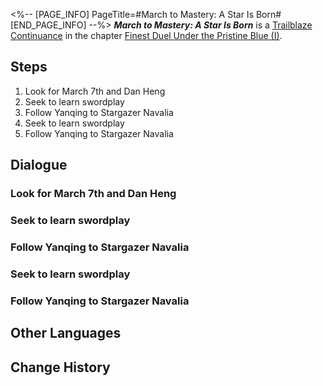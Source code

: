 <%-- [PAGE_INFO]
PageTitle=#March to Mastery: A Star Is Born#
[END_PAGE_INFO] --%>
{{Stub|Dialogue.}}
{{Mission Infobox
|id            = 2022101
|title         = 
|image         = Mission March to Mastery A Star Is Born.png{{subst:void|<!--$UPLOAD:<<SpriteOutput/Chronicle/2022101.png>-<Mission March to Mastery A Star Is Born.png>-<Fate's Atlas Images>>-->}}
|type          = Trailblaze Continuance
|event_name    = 
|chapter       = Finest Duel Under the Pristine Blue (I)
|requirements  = [[Trailblaze Continuance]] ''[[By Words of Many]]'' completed
|summary       = Under Huaiyan's invitation, laced with both levity and inquiry, March 7th fortuitously earned a chance to participate in the Wardance. Trained by the star pupils of the two great Luofu and Zhuming generals, she was now gifted with the chance to delve into the intricacies of Xianzhou swordplay. March's future prospects were boundless, a matter worth much celebration.
|characters    = Trailblazer
|startLocation = [[The Xianzhou Luofu]] - [[Central Starskiff Haven]]
|world         = The Xianzhou Luofu
|area          = Central Starskiff Haven
|prev          = By Words of Many
|next          = Inquisition to Rectitude
|rewards       = Trailblaze EXP*800; Stellar Jade*100; Traveler's Guide*8; Lost Crystal*8; Credit*120,000
}}
'''''March to Mastery: A Star Is Born''''' is a [[Trailblaze Continuance]] in the chapter [[Finest Duel Under the Pristine Blue (I)]].

==Steps==
# Look for March 7th and Dan Heng
# Seek to learn swordplay
# Follow Yanqing to Stargazer Navalia
# Seek to learn swordplay
# Follow Yanqing to Stargazer Navalia

<!--
==Gameplay Notes==

--><!--
==Trial Character==

-->
==Dialogue==
{{Stub Dialogue}}

===Look for March 7th and Dan Heng===
{{Mission Description|type=continuance|location=Central Starskiff Haven|Under Huaiyan's invitation, laced with both levity and inquiry, March 7th fortuitously earned a chance to participate in the Wardance. Trained by the star pupils of the two great Luofu and Zhuming generals, she was now gifted with the chance to delve into the intricacies of Xianzhou swordplay. March's future prospects were boundless, a matter worth much celebration.}}
{{Dialogue Start}}
:{{tx}}
{{Dialogue End}}

===Seek to learn swordplay===
{{Dialogue Start}}
:{{tx}}
{{Dialogue End}}

===Follow Yanqing to Stargazer Navalia===
{{Mission Description|type=continuance|location=Central Starskiff Haven|update|Time goes by, and the moment of the Wardance has arrived once more. Right before the young swordmasters are about to step into the ring, they look up at the fighter jet in the sky and start expressing their opinions to the visitors from afar. But they are not the only ones focused on this moment, for in Stargazer Navalia, certain uninvited guests weave their schemes...}}
{{Dialogue Start}}
:{{tx}}
{{Dialogue End}}

===Seek to learn swordplay===
{{Mission Description|type=continuance|location=Central Starskiff Haven|update|Under Huaiyan's invitation, laced with both levity and inquiry, March 7th fortuitously earned a chance to participate in the Wardance. Trained by the star pupils of the two great Luofu and Zhuming generals, she was now gifted with the chance to delve into the intricacies of Xianzhou swordplay. March's future prospects were boundless, a matter worth much celebration.}}
{{Dialogue Start}}
:{{tx}}
{{Dialogue End}}

===Follow Yanqing to Stargazer Navalia===
{{Mission Description|type=continuance|location=Central Starskiff Haven|update|Time goes by, and the moment of the Wardance has arrived once more. Right before the young swordmasters are about to step into the ring, they look up at the fighter jet in the sky and start expressing their opinions to the visitors from afar. But they are not the only ones focused on this moment, for in Stargazer Navalia, certain uninvited guests weave their schemes...}}
{{Dialogue Start}}
:{{tx}}
{{Dialogue End}}

==Other Languages==
{{Other Languages
|en   = March to Mastery: A Star Is Born
|zhs  = 授剑传行，腾然流星
|zht  = 授劍傳行，騰然流星
|ja   = 剣を受け継ぐ流星
|ko   = 검술을 전수받은 샛별
|es   = Heredera del acero meteórico
|fr   = Maître épéiste en devenir
|ru   = Новый путь: рождение звезды
|th   = วิชาดาบใต้ดาราโผทะยาน
|vi   = Truyền Thụ Kiếm Đạo, Ngôi Sao Đang Lên
|de   = Zur Meisterschaft: Ein Star wird geboren
|id   = Ilmu Pedang yang Diwariskan Tanpa Henti
|pt   = A Jornada da Maestria: Nasce Uma Estrela
}}

==Change History==
{{Change History|2.4}}
